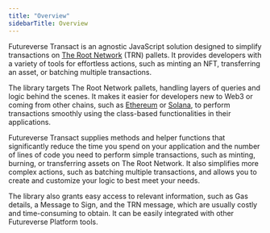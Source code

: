 ```yaml
---
title: "Overview"
sidebarTitle: Overview
---
```


Futureverse Transact is an agnostic JavaScript solution designed to simplify transactions on [The Root Network](https://www.therootnetwork.com/) (TRN) pallets. It provides developers with a variety of tools for effortless actions, such as minting an NFT, transferring an asset, or batching multiple transactions.

The library targets The Root Network pallets, handling layers of queries and logic behind the scenes. It makes it easier for developers new to Web3 or coming from other chains, such as [Ethereum](https://ethereum.org/en/) or [Solana](https://solana.com/), to perform transactions smoothly using the class-based functionalities in their applications.

Futureverse Transact supplies methods and helper functions that significantly reduce the time you spend on your application and the number of lines of code you need to perform simple transactions, such as minting, burning, or transferring assets on The Root Network. It also simplifies more complex actions, such as batching multiple transactions, and allows you to create and customize your logic to best meet your needs.

The library also grants easy access to relevant information, such as Gas details, a Message to Sign, and the TRN message, which are usually costly and time-consuming to obtain. It can be easily integrated with other Futureverse Platform tools.